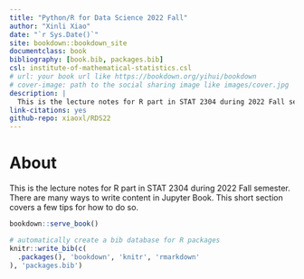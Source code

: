 ```yaml
--- 
title: "Python/R for Data Science 2022 Fall"
author: "Xinli Xiao"
date: "`r Sys.Date()`"
site: bookdown::bookdown_site
documentclass: book
bibliography: [book.bib, packages.bib]
csl: institute-of-mathematical-statistics.csl
# url: your book url like https://bookdown.org/yihui/bookdown
# cover-image: path to the social sharing image like images/cover.jpg
description: |
  This is the lecture notes for R part in STAT 2304 during 2022 Fall semester.
link-citations: yes
github-repo: xiaoxl/RDS22
---
```




# About {-}
This is the lecture notes for R part in STAT 2304 during 2022 Fall semester.
There are many ways to write content in Jupyter Book. This short section
covers a few tips for how to do so.



```r
bookdown::serve_book()
```


```r
# automatically create a bib database for R packages
knitr::write_bib(c(
  .packages(), 'bookdown', 'knitr', 'rmarkdown'
), 'packages.bib')
```
